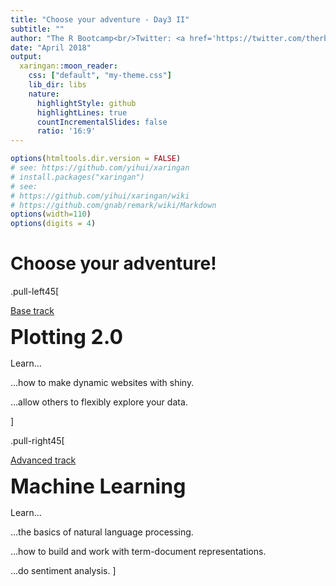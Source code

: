 ```yaml
---
title: "Choose your adventure - Day3 II"
subtitle: ""
author: "The R Bootcamp<br/>Twitter: <a href='https://twitter.com/therbootcamp'>@therbootcamp</a>"
date: "April 2018"
output:
  xaringan::moon_reader:
    css: ["default", "my-theme.css"]
    lib_dir: libs
    nature:
      highlightStyle: github
      highlightLines: true
      countIncrementalSlides: false
      ratio: '16:9'
---
```




```r
options(htmltools.dir.version = FALSE)
# see: https://github.com/yihui/xaringan
# install.packages("xaringan")
# see: 
# https://github.com/yihui/xaringan/wiki
# https://github.com/gnab/remark/wiki/Markdown
options(width=110)
options(digits = 4)
```

# Choose your adventure!

.pull-left45[

<u>Base track</u><br>

<font size="6"><b>Plotting 2.0</b></font><br>


Learn... 

...how to make dynamic websites with shiny.

...allow others to flexibly explore your data.  

]

.pull-right45[

<u>Advanced track</u><br>

<font size="6"><b>Machine Learning</b></font><br>

Learn... 

...the basics of natural language processing.

...how to build and work with term-document representations.  

...do sentiment analysis. 
]




